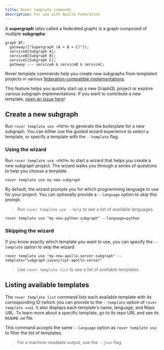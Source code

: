 ```yaml
---
title: Rover template commands
description: For use with Apollo Federation
---
```


A **supergraph** (also called a federated graph) is a graph composed of multiple **subgraphs**:

```mermaid
graph BT;
  gateway(["Supergraph (A + B + C)"]);
  serviceA[Subgraph A];
  serviceB[Subgraph B];
  serviceC[Subgraph C];
  gateway --- serviceA & serviceB & serviceC;
```

Rover template commands help you create new subgraphs from templated projects in various [federation-compatible implementations](/federation/supported-subgraphs).

This feature helps you quickly start up a new GraphQL project or explore various subgraph implementations. If you want to contribute a new template, [open an issue here](https://github.com/apollographql/rover/issues/new/choose)!

## Create a new subgraph

Run `rover template use <PATH>` to generate the boilerplate for a new subgraph. You can either use the guided wizard experience to select a template, or specify a template with the `--template` flag.

### Using the wizard

Run `rover template use <PATH>` to start a wizard that helps you create a new subgraph project. The wizard walks you through a series of questions to help you choose a template.

```bash
rover template use my-new-subgraph
```

By default, the wizard prompts you for which programming language to use for your project. You can optionally provide a `--language` option to skip this prompt.

> Run `rover template use --help` to see a list of available languages.

```shell
rover template use "my-new-python-subgraph" --language=python
```

### Skipping the wizard

If you know exactly which template you want to use, you can specify the `--template` option to skip the wizard:

```shell
rover template use "my-new-apollo-server-subgraph" --template="subgraph-javascript-apollo-server"
```

> Use `rover template list` to see a list of available templates.

## Listing available templates

The `rover template list` command lists each available template with its corresponding ID (which you can provide to the `--template` option of `rover template use`). It also displays each template's name, language, and Repo URL. To learn more about a specific template, go to its repo URL and see its `README.md` file.

This command accepts the same `--language` option as `rover template use` to filter the list of templates.

> For a machine-readable output, use the `--json` flag.
